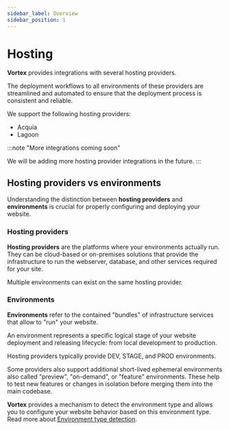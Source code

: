 ```yaml
---
sidebar_label: Overview
sidebar_position: 1
---
```


# Hosting

**Vortex** provides integrations with several hosting providers.

The deployment workflows to all environments of these providers are streamlined
and automated to ensure that the deployment process is consistent and reliable.

We support the following hosting providers:

- Acquia
- Lagoon

:::note "More integrations coming soon"

We will be adding more hosting provider integrations in the future.
:::

## Hosting providers vs environments

Understanding the distinction between **hosting providers** and **environments**
is crucial for properly configuring and deploying your website.

### Hosting providers

**Hosting providers** are the platforms where your environments actually run.
They can be cloud-based or on-premises solutions that provide the infrastructure
to run the webserver, database, and other services required for your site.

Multiple environments can exist on the same hosting provider.

### Environments

**Environments** refer to the contained "bundles" of infrastructure services
that allow to "run" your website.

An environment represents a specific logical stage of your website deployment
and releasing lifecycle: from local development to production.

Hosting providers typically provide DEV, STAGE, and PROD environments.

Some providers also support additional short-lived ephemeral environments also
called "preview", "on-demand", or "feature" environments. These help to test
new features or changes in isolation before merging them into the main codebase.

**Vortex** provides a mechanism to detect the environment type and allows you to
configure your website behavior based on this environment type. Read more about
[Environment type detection](../drupal/settings#environment-type-detection).

